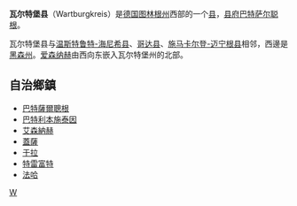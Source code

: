 {{NoteTA
|G1=德国地名
}}
{{德国县级行政单位
| 县徽图 = Image:Wappen Wartburgkreis.svg
| 在德国内的位置图 = Image:Lage des Wartburgkreises in Deutschland.png
| 所属联邦州 = 图林根州
| 所属行政区 = 
| 首府 = 巴特萨尔聪根
| 面积 = 1307.43
| 人口 = 125,655
| 统计时间 = 2015年9月30日
| 人口密度 = 96
| 汽车牌号 = WAK
| 下设城镇 = 10个市、53个镇
| 政府地址 = Erzberger Allee 14<br />36433 Bad Salzungen
| 政府网站 = www.wartburgkreis.de
| 在州内的位置图 = Image:Thuringia wak.png
|}}

'''瓦尔特堡县'''（Wartburgkreis）是[[德国|德国]][[图林根州|图林根州]]西部的一个[[县_(德国)|县]]，[[县府|县府]][[巴特萨尔聪根|巴特萨尔聪根]]。

瓦尔特堡县与[[温斯特鲁特-海尼希县|温斯特鲁特-海尼希县]]、[[哥达县|哥达县]]、[[施马卡尔登-迈宁根县|施马卡尔登-迈宁根县]]相邻，西邊是[[黑森州|黑森州]]。[[爱森纳赫|爱森纳赫]]由西向东嵌入瓦尔特堡州的北部。
== 自治鄉鎮 ==
* [[巴特薩爾聰根|巴特薩爾聰根]]
* [[巴特利本施泰因|巴特利本施泰因]]
* [[艾森納赫|艾森納赫]]
* [[蓋薩_(圖林根州)|蓋薩]]
* [[于拉|于拉]]
* [[特雷富特|特雷富特]]
* [[法哈|法哈]]

{{图林根州行政区划}}
{{Authority control}}

[[Category:图林根州的县|W]]